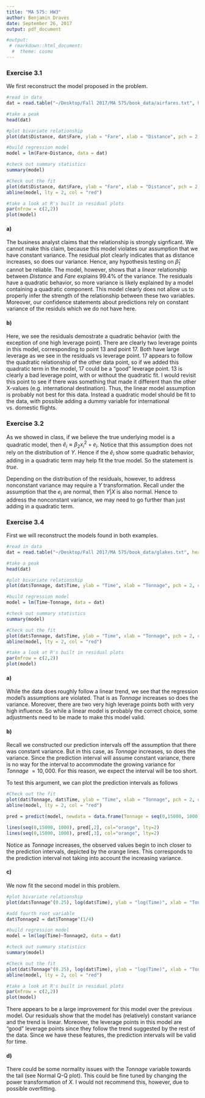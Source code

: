 ```yaml
---
title: "MA 575: HW3"
author: Benjamin Draves
date: September 26, 2017
output: pdf_document

#output:
 # rmarkdown::html_document:
  #  theme: cosmo
---
```


### Exercise 3.1 

We first reconstruct the model proposed in the problem. 

```r

#read in data
dat = read.table("~/Desktop/Fall 2017/MA 575/book_data/airfares.txt", header = TRUE)

#take a peak
head(dat)

#plot bivariate relationship 
plot(dat$Distance, dat$Fare, ylab = "Fare", xlab = "Distance", pch = 2, col = "blue")

```

```r

#build regression model 
model = lm(Fare~Distance, data = dat)

#check out summary statistics 
summary(model)
```


```r

#Check out the fit 
plot(dat$Distance, dat$Fare, ylab = "Fare", xlab = "Distance", pch = 2, col = "blue")
abline(model, lty = 2, col = "red")

#take a look at R's built in residual plots
par(mfrow = c(2,2))
plot(model)
```

#### a)

The business analyst claims that the relationship is strongly signficant. We cannot make this claim, because this model violates our assumption that we have constant variance. The residual plot clearly indicates that as distance increases, so does our variance. Hence, any hypothesis testing on $\widehat{\beta}_1$ cannot be reliable. The model, however, shows that a _linear_ relationship between _Distance_ and _Fare_ explains 99.4% of the variance. The residuals have a quadratic behavior, so more variance is likely explained by a model containing a quadratic component. This model clearly does not allow us to properly infer the strength of the relationship between these two variables. Moreover, our confidence statements about predictions rely on constant variance of the residuls which we do not have here.

#### b)
Here, we see the residuals demostrate a quadratic behavior (with the exception of one high leverage point). There are clearly two leverage points in this model, corresponding to point 13 and point 17. Both have large leverage as we see in the residuals vs leverage point. 17 appears to follow the quadratic relationship of the other data point, so if we added this quadratic term in the model, 17 could be a "good" leverage point. 13 is clearly a bad leverage point, with or without the quadratic fit. I would revisit this point to see if there was something that made it different than the other X-values (e.g. international destination). Thus, the linear model assumption is probably not best for this data. Instead a quadratic model should be fit to the data, with possible adding a dummy variable for international vs. domestic flights. 

### Exercise 3.2 

As we showed in class, if we believe the true underlying model is a quadratic model, then $\hat{e}_i \approx \beta_2x_i^2 + e_i$. Notice that this assumption does not rely on the distribution of $Y$. Hence if the $\hat{e}_i$ show some quadratic behavior, adding in a quadratic term may help fit the true model. So the statement is _true_. 

Depending on the distribution of the residuals, however, to address nonconstant variance may require a $Y$ transformation. Recall under the assumption that the $e_i$ are normal, then $Y|X$ is also normal. Hence to address the nonconstant variance, we may need to go further than just adding in a quadratic term. 

### Exercise 3.4 

First we will reconstruct the models found in both examples. 

```r
#read in data
dat = read.table("~/Desktop/Fall 2017/MA 575/book_data/glakes.txt", header = TRUE)

#take a peak
head(dat)

#plot bivariate relationship 
plot(dat$Tonnage, dat$Time, ylab = "Time", xlab = "Tonnage", pch = 2, col = "blue")

```

```r

#build regression model 
model = lm(Time~Tonnage, data = dat)

#check out summary statistics 
summary(model)
```


```r

#Check out the fit 
plot(dat$Tonnage, dat$Time, ylab = "Time", xlab = "Tonnage", pch = 2, col = "blue")
abline(model, lty = 2, col = "red")

#take a look at R's built in residual plots
par(mfrow = c(2,2))
plot(model)
```

#### a)

While the data does roughly follow a linear trend, we see that the regression model's assumptions are violated. That is as _Tonnage_ increases so does the variance. Moreover, there are two very high leverage points both with very high influence. So while a linear model is probably the correct choice, some adjustments need to be made to make this model valid. 


#### b)

Recall we constructed our prediction intervals off the assumption that there was constant variance. But in this case, as _Tonnage_ increases, so does the variance. Since the prediction interval will assume constant variance, there is no way for the interval to accommodate the growing variance for _Tonnage_ $=10,000$. For this reason, we expect the interval will be too short.

To test this argument, we can plot the prediction intervals as follows 

```r
#Check out the fit 
plot(dat$Tonnage, dat$Time, ylab = "Time", xlab = "Tonnage", pch = 2, col = "blue")
abline(model, lty = 2, col = "red")

pred = predict(model, newdata = data.frame(Tonnage = seq(0,15000, 1000)), interval = "predict")

lines(seq(0,15000, 1000), pred[,2], col="orange", lty=2)
lines(seq(0,15000, 1000), pred[,3], col="orange", lty=2)

```

Notice as _Tonnage_ increases, the observed values begin to inch closer to the prediction intervals, depicted by the orange lines. This corresponds to the prediction interval not taking into account the increasing variance. 


#### c) 


We now fit the second model in this problem. 

```r
#plot bivariate relationship 
plot(dat$Tonnage^(0.25), log(dat$Time), ylab = "log(Time)", xlab = "Tonnage^0.25", pch = 2, col = "blue")

```

```r
#add fourth root variable
dat$Tonnage2 = dat$Tonnage^(1/4)

#build regression model 
model = lm(log(Time)~Tonnage2, data = dat)

#check out summary statistics 
summary(model)
```


```r

#Check out the fit 
plot(dat$Tonnage^(0.25), log(dat$Time), ylab = "log(Time)", xlab = "Tonnage^(0.25)", pch = 2, col = "blue")
abline(model, lty = 2, col = "red")

#take a look at R's built in residual plots
par(mfrow = c(2,2))
plot(model)
```


There appears to be a large improvement for this model over the previous model. Our residuals show that the model has (relatively) constant variance and the trend is linear. Moreover, the leverage points in this model are "good" leverage points since they follow the trend suggested by the rest of the data. Since we have these features, the prediction intervals will be valid for time. 

#### d) 

There could be some normality issues with the _Tonnage_ variable towards the tail (see Normal Q-Q plot). This could be fine tuned by changing the power transformation of $X$. I would not recommend this, however, due to possible overfitting. 






